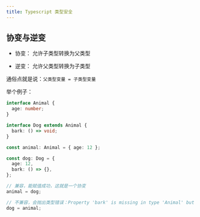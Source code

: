 ```yaml
---
title: Typescript 类型安全
---
```


## 协变与逆变

- 协变： 允许子类型转换为父类型

- 逆变： 允许父类型转换为子类型

通俗点就是说：`父类型变量 = 子类型变量`

举个例子：

```typescript
interface Animal {
  age: number;
}

interface Dog extends Animal {
  bark: () => void;
}

const animal: Animal = { age: 12 };

const dog: Dog = {
  age: 12,
  bark: () => {},
};

// 兼容，能赋值成功，这就是一个协变
animal = dog;

// 不兼容，会抛出类型错误：Property 'bark' is missing in type 'Animal' but required in type 'Dog'
dog = animal;
```
